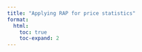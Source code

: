 ```yaml
---
title: "Applying RAP for price statistics"
format:
  html:
    toc: true
    toc-expand: 2
---
```


